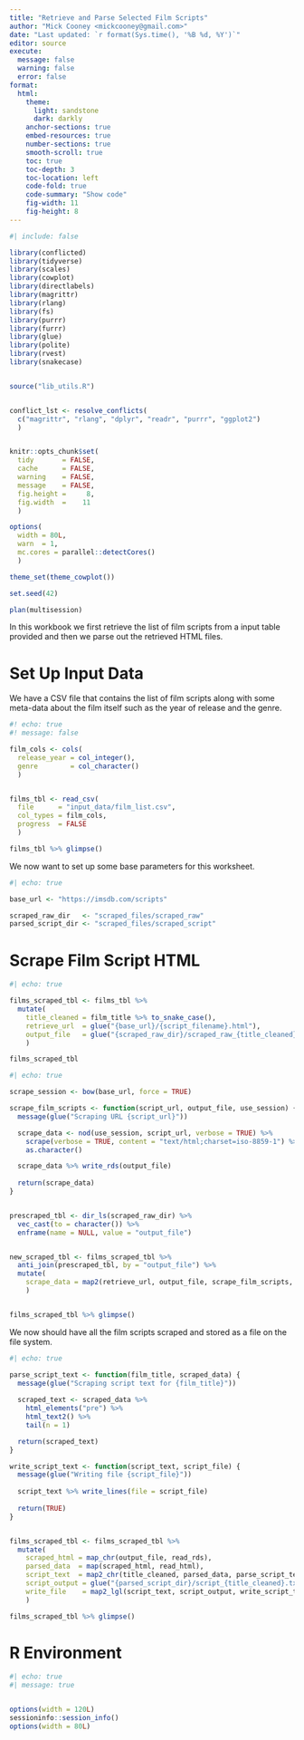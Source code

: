 ```yaml
---
title: "Retrieve and Parse Selected Film Scripts"
author: "Mick Cooney <mickcooney@gmail.com>"
date: "Last updated: `r format(Sys.time(), '%B %d, %Y')`"
editor: source
execute:
  message: false
  warning: false
  error: false
format:
  html:
    theme:
      light: sandstone
      dark: darkly
    anchor-sections: true
    embed-resources: true
    number-sections: true
    smooth-scroll: true
    toc: true
    toc-depth: 3
    toc-location: left
    code-fold: true
    code-summary: "Show code"
    fig-width: 11
    fig-height: 8
---
```



```r
#| include: false

library(conflicted)
library(tidyverse)
library(scales)
library(cowplot)
library(directlabels)
library(magrittr)
library(rlang)
library(fs)
library(purrr)
library(furrr)
library(glue)
library(polite)
library(rvest)
library(snakecase)


source("lib_utils.R")


conflict_lst <- resolve_conflicts(
  c("magrittr", "rlang", "dplyr", "readr", "purrr", "ggplot2")
  )


knitr::opts_chunk$set(
  tidy       = FALSE,
  cache      = FALSE,
  warning    = FALSE,
  message    = FALSE,
  fig.height =     8,
  fig.width  =    11
  )

options(
  width = 80L,
  warn  = 1,
  mc.cores = parallel::detectCores()
  )

theme_set(theme_cowplot())

set.seed(42)

plan(multisession)
```

In this workbook we first retrieve the list of film scripts from a input table
provided and then we parse out the retrieved HTML files.

# Set Up Input Data

We have a CSV file that contains the list of film scripts along with some
meta-data about the film itself such as the year of release and the genre.

```r
#! echo: true
#! message: false

film_cols <- cols(
  release_year = col_integer(),
  genre        = col_character()
  )


films_tbl <- read_csv(
  file      = "input_data/film_list.csv",
  col_types = film_cols,
  progress  = FALSE
  )

films_tbl %>% glimpse()
```

We now want to set up some base parameters for this worksheet.


```r
#| echo: true

base_url <- "https://imsdb.com/scripts"

scraped_raw_dir   <- "scraped_files/scraped_raw"
parsed_script_dir <- "scraped_files/scraped_script"
```


# Scrape Film Script HTML

```r
#| echo: true

films_scraped_tbl <- films_tbl %>%
  mutate(
    title_cleaned = film_title %>% to_snake_case(),
    retrieve_url  = glue("{base_url}/{script_filename}.html"),
    output_file   = glue("{scraped_raw_dir}/scraped_raw_{title_cleaned}.rds")
    )

films_scraped_tbl
```



```r
#| echo: true

scrape_session <- bow(base_url, force = TRUE)

scrape_film_scripts <- function(script_url, output_file, use_session) {
  message(glue("Scraping URL {script_url}"))

  scrape_data <- nod(use_session, script_url, verbose = TRUE) %>%
    scrape(verbose = TRUE, content = "text/html;charset=iso-8859-1") %>%
    as.character()

  scrape_data %>% write_rds(output_file)
  
  return(scrape_data)
}


prescraped_tbl <- dir_ls(scraped_raw_dir) %>%
  vec_cast(to = character()) %>%
  enframe(name = NULL, value = "output_file")


new_scraped_tbl <- films_scraped_tbl %>%
  anti_join(prescraped_tbl, by = "output_file") %>%
  mutate(
    scrape_data = map2(retrieve_url, output_file, scrape_film_scripts, use_session = scrape_session)
    )


films_scraped_tbl %>% glimpse()
```


We now should have all the film scripts scraped and stored as a file on the
file system.

```r
#| echo: true

parse_script_text <- function(film_title, scraped_data) {
  message(glue("Scraping script text for {film_title}"))
  
  scraped_text <- scraped_data %>%
    html_elements("pre") %>%
    html_text2() %>%
    tail(n = 1)

  return(scraped_text)
}

write_script_text <- function(script_text, script_file) {
  message(glue("Writing file {script_file}"))
  
  script_text %>% write_lines(file = script_file)
  
  return(TRUE)
}


films_scraped_tbl <- films_scraped_tbl %>%
  mutate(
    scraped_html = map_chr(output_file, read_rds),
    parsed_data  = map(scraped_html, read_html),
    script_text  = map2_chr(title_cleaned, parsed_data, parse_script_text),
    script_output = glue("{parsed_script_dir}/script_{title_cleaned}.txt"),
    write_file    = map2_lgl(script_text, script_output, write_script_text)
    )

films_scraped_tbl %>% glimpse()
```







# R Environment

```r
#| echo: true
#| message: true


options(width = 120L)
sessioninfo::session_info()
options(width = 80L)
```
